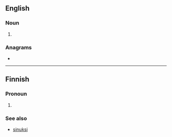 {{also|Suks|sūks}}
==English==

===Noun===
{{head|en|noun plural form}}

# {{plural of|suk|lang=en}}

===Anagrams===
* {{anagrams|en|a=kssu|SKUs}}

----

==Finnish==

===Pronoun===
{{head|fi|pronoun form}}

# {{lb|fi|colloquial}} {{fi-form of|sinä|case=translative}}

===See also===
* [[sinuksi#Finnish|sinuksi]]